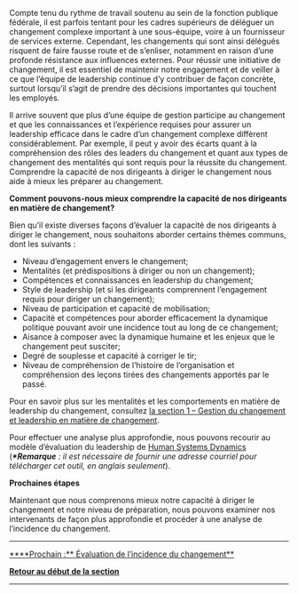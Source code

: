 Compte tenu du rythme de travail soutenu au sein de la fonction publique fédérale, il est parfois tentant pour les cadres supérieurs de déléguer un changement complexe important à une sous-équipe, voire à un fournisseur de services externe. Cependant, les changements qui sont ainsi délégués risquent de faire fausse route et de s’enliser, notamment en raison d’une profonde résistance aux influences externes. Pour réussir une initiative de changement, il est essentiel de maintenir notre engagement et de veiller à ce que l’équipe de leadership continue d’y contribuer de façon concrète, surtout lorsqu’il s’agit de prendre des décisions importantes qui touchent les employés.

Il arrive souvent que plus d’une équipe de gestion participe au changement et que les connaissances et l’expérience requises pour assurer un leadership efficace dans le cadre d’un changement complexe diffèrent considérablement. Par exemple, il peut y avoir des écarts quant à la compréhension des rôles des leaders du changement et quant aux types de changement des mentalités qui sont requis pour la réussite du changement. Comprendre la capacité de nos dirigeants à diriger le changement nous aide à mieux les préparer au changement.

'''Comment pouvons-nous mieux comprendre la capacité de nos dirigeants en matière de changement?'''

Bien qu’il existe diverses façons d’évaluer la capacité de nos dirigeants à diriger le changement, nous souhaitons aborder certains thèmes communs, dont les suivants :

* Niveau d’engagement envers le changement;
* Mentalités (et prédispositions à diriger ou non un changement);
* Compétences et connaissances en leadership du changement;
* Style de leadership (et si les dirigeants comprennent l’engagement requis pour diriger un changement);
* Niveau de participation et capacité de mobilisation;
* Capacité et compétences pour aborder efficacement la dynamique politique pouvant avoir une incidence tout au long de ce changement;
* Aisance à composer avec la dynamique humaine et les enjeux que le changement peut susciter;
* Degré de souplesse et capacité à corriger le tir;
* Niveau de compréhension de l’histoire de l’organisation et compréhension des leçons tirées des changements apportés par le passé.

Pour en savoir plus sur les mentalités et les comportements en matière de leadership du changement, consultez [https://articles.alpha.canada.ca/framework-for-leading-change/fr/la-gestion-du-changement-et-le-leadership-du-changement/ la section 1 – Gestion du changement et leadership en matière de changement].

Pour effectuer une analyse plus approfondie, nous pouvons recourir au modèle d’évaluation du leadership de [https://www.hsdinstitute.org/resources/leadership-as-fit-a-tool-to-assess-leadership-capacity.html Human Systems Dynamics] ('''''*Remarque''''' '': il est nécessaire de fournir une adresse courriel pour télécharger cet outil, en anglais seulement'').

'''Prochaines étapes'''

Maintenant que nous comprenons mieux notre capacité à diriger le changement et notre niveau de préparation, nous pouvons examiner nos intervenants de façon plus approfondie et procéder à une analyse de l’incidence du changement.


-----

[https://articles.alpha.canada.ca/framework-for-leading-change/fr/evaluation-de-lincidence-du-changement/ ****Prochain :** Évaluation de l’incidence du changement**]

[https://articles.alpha.canada.ca/framework-for-leading-change/fr/capacite-etat-de-preparation-et-incidence/ '''Retour au début de la section''']


-----
